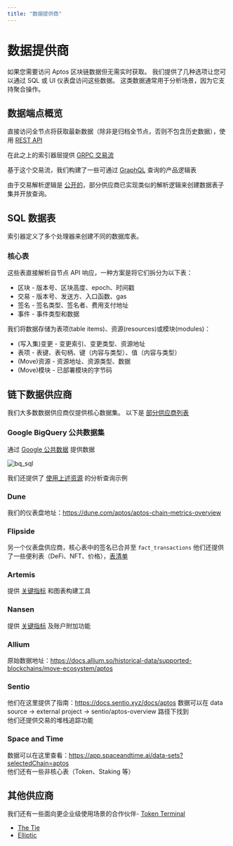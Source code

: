 ```yaml
---
title: "数据提供商"
---
```


# 数据提供商

如果您需要访问 Aptos 区块链数据但无需实时获取。
我们提供了几种选项让您可以通过 SQL 或 UI 仪表盘访问这些数据。
这类数据通常用于分析场景，因为它支持聚合操作。

## 数据端点概览

直接访问全节点将获取最新数据（除非是归档全节点，否则不包含历史数据），使用 [REST API](../apis.mdx#aptos-fullnode)

在此之上的索引器层提供 [GRPC 交易流](../indexer/txn-stream/aptos-hosted-txn-stream)

基于这个交易流，我们构建了一些可通过 [GraphQL](../indexer/) 查询的产品逻辑表

由于交易解析逻辑是 [公开的](https://github.com/aptos-labs/aptos-indexer-processors-v2)，部分供应商已实现类似的解析逻辑来创建数据表子集并开放查询。

## SQL 数据表

索引器定义了多个处理器来创建不同的数据库表。

### 核心表

这些表直接解析自节点 API 响应，一种方案是将它们拆分为以下表：

- 区块 - 版本号、区块高度、epoch、时间戳
- 交易 - 版本号、发送方、入口函数、gas
- 签名 - 签名类型、签名者、费用支付地址
- 事件 - 事件类型和数据

我们将数据存储为表项(table items)、资源(resources)或模块(modules)：

- (写入集)变更 - 变更索引、变更类型、资源地址
- 表项 - 表键、表句柄、键（内容与类型）、值（内容与类型）
- (Move)资源 - 资源地址、资源类型、数据
- (Move)模块 - 已部署模块的字节码

## 链下数据供应商

我们大多数数据供应商仅提供核心数据集。
以下是 [部分供应商列表](https://aptosfoundation.org/currents/aptos-on-chain-data-capabilities-with-dune-nansen-and-other-providers)

### Google BigQuery 公共数据集

通过 [Google 公共数据](https://console.cloud.google.com/marketplace/product/bigquery-public-data/crypto-aptos-mainnet-us) 提供数据

![bq_sql](/screenshots/bq_sql.png)

我们还提供了 [使用上述资源](https://github.com/aptos-labs/explorer/tree/main/analytics) 的分析查询示例

### Dune

我们的仪表盘地址：https://dune.com/aptos/aptos-chain-metrics-overview

### Flipside

另一个仪表盘供应商，核心表中的签名已合并至 `fact_transactions`
他们还提供了一些便利表（DeFi、NFT、价格），[表清单](https://flipsidecrypto.github.io/aptos-models/#!/overview)

### Artemis 

提供 [关键指标](https://app.artemis.xyz/project/aptos) 和图表构建工具

### Nansen

提供 [关键指标](https://app.nansen.ai/macro/blockchains?chain=aptos) 及账户附加功能

### Allium

原始数据地址：https://docs.allium.so/historical-data/supported-blockchains/move-ecosystem/aptos

### Sentio

他们在这里提供了指南：https://docs.sentio.xyz/docs/aptos  数据可以在 data source -> external project -> sentio/aptos-overview 路径下找到  
他们还提供交易的堆栈追踪功能  

### Space and Time  

数据可以在这里查看：https://app.spaceandtime.ai/data-sets?selectedChain=aptos  
他们还有一些非核心表（Token、Staking 等）  

## 其他供应商  

我们还有一些面向更企业级使用场景的合作伙伴- [Token Terminal](https://tokenterminal.com/resources/articles/aptos-data-partnership)
- [The Tie](https://www.thetie.io/insights/news/introducing-aptos-ecosystem-dashboard-and-on-chain-data/)
- [Elliptic](https://www.elliptic.co/media-center/elliptic-partners-with-aptos-foundation-as-a-data-integration-provider-to-offer-compliance-screening-and-risk-services-for-aptos-network)